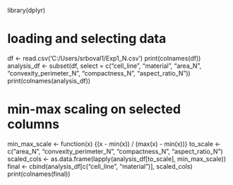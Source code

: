library(dplyr)

# loading and selecting data
df <- read.csv('C:/Users/srboval1/Exp1_N.csv') 
print(colnames(df))
analysis_df <- subset(df, select = c("cell_line", "material", "area_N", "convexity_perimeter_N", "compactness_N", "aspect_ratio_N"))
print(colnames(analysis_df))

# min-max scaling on selected columns
min_max_scale <- function(x) {(x - min(x)) / (max(x) - min(x))}
to_scale <- c("area_N", "convexity_perimeter_N", "compactness_N", "aspect_ratio_N")
scaled_cols <- as.data.frame(lapply(analysis_df[to_scale], min_max_scale))
final <- cbind(analysis_df[c("cell_line", "material")], scaled_cols)
print(colnames(final))
